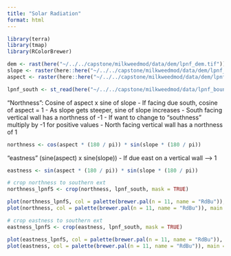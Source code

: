 ```yaml
---
title: "Solar Radiation"
format: html
---
```


```r
library(terra)
library(tmap)
library(RColorBrewer)
```

```r
dem <- rast(here("~/../../capstone/milkweedmod/data/dem/lpnf_dem.tif"))
slope <- raster(here::here("~/../../capstone/milkweedmod/data/dem/lpnf_slope.tif"))
aspect <- raster(here::here("~/../../capstone/milkweedmod/data/dem/lpnf_aspect.tif"))

lpnf_south <- st_read(here("~/../../capstone/milkweedmod/data/lpnf_boundary_data/lpnf_boundary_south/lpnf_boundary_south.shp"))
```

“Northness”: Cosine of aspect x sine of slope
- If facing due south, cosine of aspect = 1
- As slope gets steeper, sine of slope increases
- South facing vertical wall has a northness of -1
- If want to change to “southness” multiply by -1 for positive values
- North facing vertical wall has a northness of 1

```r
northness <- cos(aspect * (180 / pi)) * sin(slope * (180 / pi))
```

“eastness” (sine(aspect) x sine(slope))
- If due east on a vertical wall –> 1

```r
eastness <- sin(aspect * (180 / pi)) * sin(slope * (180 / pi))
```

```r
# crop northness to southern ext
northness_lpnfS <- crop(northness, lpnf_south, mask = TRUE)

plot(northness_lpnfS, col = palette(brewer.pal(n = 11, name = "RdBu")), main = "Northness - LPNF South Section")
plot(northness, col = palette(brewer.pal(n = 11, name = "RdBu")), main = "Northness")

# crop eastness to southern ext
eastness_lpnfS <- crop(eastness, lpnf_south, mask = TRUE)

plot(eastness_lpnfS, col = palette(brewer.pal(n = 11, name = "RdBu")), main = "Eastness - LPNF South Section")
plot(eastness, col = palette(brewer.pal(n = 11, name = "RdBu")), main = "Eastness")
```


